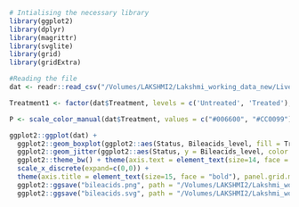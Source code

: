 ```r
# Intialising the necessary library
library(ggplot2)
library(dplyr)
library(magrittr)
library(svglite)
library(grid)
library(gridExtra)
```

```r
#Reading the file
dat <- readr::read_csv("/Volumes/LAKSHMI2/Lakshmi_working_data_new/Liver_stage_BC_association_project/Bile_acid_expt_graphs/Bileacids_graph.csv")

Treatment1 <- factor(dat$Treatment, levels = c('Untreated', 'Treated'), ordered = TRUE)

P <- scale_color_manual(dat$Treatment, values = c("#006600", "#CC0099"))

ggplot2::ggplot(dat) +
  ggplot2::geom_boxplot(ggplot2::aes(Status, Bileacids_level, fill = Treatment1), outlier.color = NA, size = 0.6, alpha = 0.0, width = 0.6, position = position_dodge(1), varwidth = F, notch = F, outlier.shape = NA, show.legend = FALSE) +
  ggplot2::geom_jitter(ggplot2::aes(Status, y = Bileacids_level, color = Treatment1), cex = 2.5, alpha = 0.7, position = position_jitterdodge(0.2,0.2,1.0)) + P +
  ggplot2::theme_bw() + theme(axis.text = element_text(size=14, face = "bold", colour = "black")) +
  scale_x_discrete(expand=c(0,0)) +
  theme(axis.title = element_text(size=15, face = "bold"), panel.grid.major.x = element_blank(), panel.grid.major.y = element_blank(),panel.grid.minor.x = element_blank(), panel.grid.minor.y = element_blank(), panel.border = element_blank(), legend.title = element_blank(), legend.position = "none", legend.direction = "horizontal", legend.box.background = element_rect(size = 0.6), legend.text = element_text(size = 5), axis.line = element_line()) + ylab("Bile acid level (mmol/litre)\n(Gall bladder)") + xlab("Infection") +
  ggplot2::ggsave("bileacids.png", path = "/Volumes/LAKSHMI2/Lakshmi_working_data_new/Liver_stage_BC_association_project/Bile_acid_expt_graphs/", width = 4, height = 5, units = "in", dpi = 300) +
  ggplot2::ggsave("bileacids.svg", path = "/Volumes/LAKSHMI2/Lakshmi_working_data_new/Liver_stage_BC_association_project/Bile_acid_expt_graphs/", width = 4, height = 5, units = "in", dpi = 300)
```
